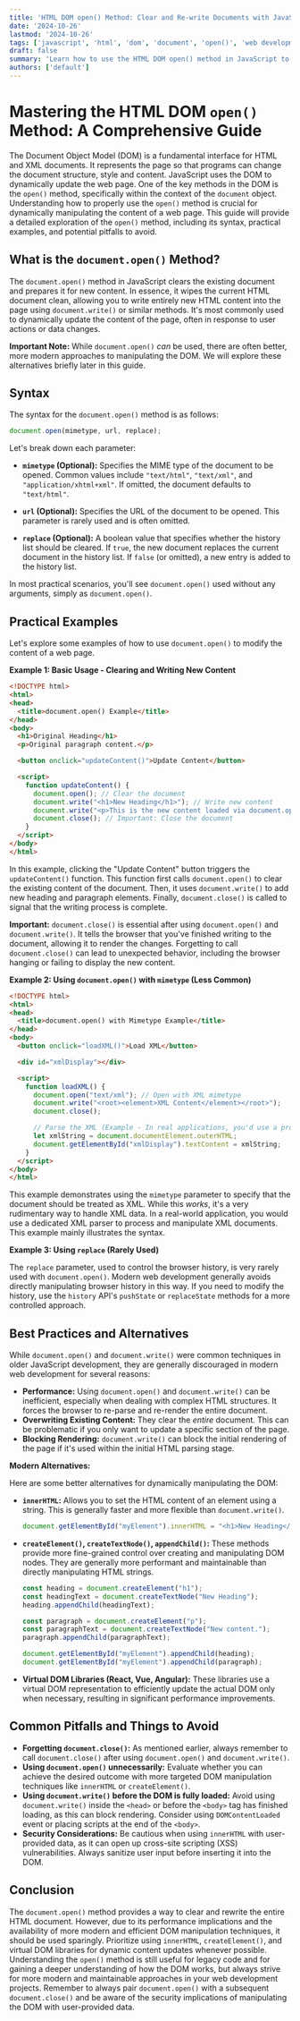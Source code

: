 ```yaml
---
title: 'HTML DOM open() Method: Clear and Re-write Documents with JavaScript'
date: '2024-10-26'
lastmod: '2024-10-26'
tags: ['javascript', 'html', 'dom', 'document', 'open()', 'web development', 'front-end development']
draft: false
summary: 'Learn how to use the HTML DOM open() method in JavaScript to clear the current document and prepare it for new content.  This comprehensive guide covers syntax, examples, and best practices for dynamically manipulating web page content.'
authors: ['default']
---
```


# Mastering the HTML DOM `open()` Method: A Comprehensive Guide

The Document Object Model (DOM) is a fundamental interface for HTML and XML documents. It represents the page so that programs can change the document structure, style and content. JavaScript uses the DOM to dynamically update the web page.  One of the key methods in the DOM is the `open()` method, specifically within the context of the `document` object. Understanding how to properly use the `open()` method is crucial for dynamically manipulating the content of a web page. This guide will provide a detailed exploration of the `open()` method, including its syntax, practical examples, and potential pitfalls to avoid.

## What is the `document.open()` Method?

The `document.open()` method in JavaScript clears the existing document and prepares it for new content. In essence, it wipes the current HTML document clean, allowing you to write entirely new HTML content into the page using `document.write()` or similar methods.  It's most commonly used to dynamically update the content of the page, often in response to user actions or data changes.

**Important Note:** While `document.open()` *can* be used, there are often better, more modern approaches to manipulating the DOM.  We will explore these alternatives briefly later in this guide.

## Syntax

The syntax for the `document.open()` method is as follows:

```javascript
document.open(mimetype, url, replace);
```

Let's break down each parameter:

*   **`mimetype` (Optional):**  Specifies the MIME type of the document to be opened.  Common values include `"text/html"`, `"text/xml"`, and `"application/xhtml+xml"`. If omitted, the document defaults to `"text/html"`.

*   **`url` (Optional):** Specifies the URL of the document to be opened. This parameter is rarely used and is often omitted.

*   **`replace` (Optional):** A boolean value that specifies whether the history list should be cleared.  If `true`, the new document replaces the current document in the history list.  If `false` (or omitted), a new entry is added to the history list.

In most practical scenarios, you'll see `document.open()` used without any arguments, simply as `document.open()`.

## Practical Examples

Let's explore some examples of how to use `document.open()` to modify the content of a web page.

**Example 1: Basic Usage - Clearing and Writing New Content**

```html
<!DOCTYPE html>
<html>
<head>
  <title>document.open() Example</title>
</head>
<body>
  <h1>Original Heading</h1>
  <p>Original paragraph content.</p>

  <button onclick="updateContent()">Update Content</button>

  <script>
    function updateContent() {
      document.open(); // Clear the document
      document.write("<h1>New Heading</h1>"); // Write new content
      document.write("<p>This is the new content loaded via document.open() and document.write().</p>");
      document.close(); // Important: Close the document
    }
  </script>
</body>
</html>
```

In this example, clicking the "Update Content" button triggers the `updateContent()` function. This function first calls `document.open()` to clear the existing content of the document.  Then, it uses `document.write()` to add new heading and paragraph elements.  Finally, `document.close()` is called to signal that the writing process is complete.

**Important:**  `document.close()` is essential after using `document.open()` and `document.write()`. It tells the browser that you've finished writing to the document, allowing it to render the changes. Forgetting to call `document.close()` can lead to unexpected behavior, including the browser hanging or failing to display the new content.

**Example 2:  Using `document.open()` with `mimetype` (Less Common)**

```html
<!DOCTYPE html>
<html>
<head>
  <title>document.open() with Mimetype Example</title>
</head>
<body>
  <button onclick="loadXML()">Load XML</button>

  <div id="xmlDisplay"></div>

  <script>
    function loadXML() {
      document.open("text/xml"); // Open with XML mimetype
      document.write("<root><element>XML Content</element></root>");
      document.close();

      // Parse the XML (Example - In real applications, you'd use a proper XML parser)
      let xmlString = document.documentElement.outerHTML;
      document.getElementById("xmlDisplay").textContent = xmlString;
    }
  </script>
</body>
</html>
```

This example demonstrates using the `mimetype` parameter to specify that the document should be treated as XML. While this *works*, it's a very rudimentary way to handle XML data.  In a real-world application, you would use a dedicated XML parser to process and manipulate XML documents.  This example mainly illustrates the syntax.

**Example 3: Using `replace` (Rarely Used)**

The `replace` parameter, used to control the browser history, is very rarely used with `document.open()`. Modern web development generally avoids directly manipulating browser history in this way. If you need to modify the history, use the `history` API's `pushState` or `replaceState` methods for a more controlled approach.

## Best Practices and Alternatives

While `document.open()` and `document.write()` were common techniques in older JavaScript development, they are generally discouraged in modern web development for several reasons:

*   **Performance:**  Using `document.open()` and `document.write()` can be inefficient, especially when dealing with complex HTML structures. It forces the browser to re-parse and re-render the entire document.
*   **Overwriting Existing Content:** They clear the *entire* document.  This can be problematic if you only want to update a specific section of the page.
*   **Blocking Rendering:** `document.write()` can block the initial rendering of the page if it's used within the initial HTML parsing stage.

**Modern Alternatives:**

Here are some better alternatives for dynamically manipulating the DOM:

*   **`innerHTML`:**  Allows you to set the HTML content of an element using a string.  This is generally faster and more flexible than `document.write()`.

    ```javascript
    document.getElementById("myElement").innerHTML = "<h1>New Heading</h1><p>New content.</p>";
    ```

*   **`createElement()`, `createTextNode()`, `appendChild()`:**  These methods provide more fine-grained control over creating and manipulating DOM nodes. They are generally more performant and maintainable than directly manipulating HTML strings.

    ```javascript
    const heading = document.createElement("h1");
    const headingText = document.createTextNode("New Heading");
    heading.appendChild(headingText);

    const paragraph = document.createElement("p");
    const paragraphText = document.createTextNode("New content.");
    paragraph.appendChild(paragraphText);

    document.getElementById("myElement").appendChild(heading);
    document.getElementById("myElement").appendChild(paragraph);
    ```

*   **Virtual DOM Libraries (React, Vue, Angular):** These libraries use a virtual DOM representation to efficiently update the actual DOM only when necessary, resulting in significant performance improvements.

## Common Pitfalls and Things to Avoid

*   **Forgetting `document.close()`:**  As mentioned earlier, always remember to call `document.close()` after using `document.open()` and `document.write()`.
*   **Using `document.open()` unnecessarily:**  Evaluate whether you can achieve the desired outcome with more targeted DOM manipulation techniques like `innerHTML` or `createElement()`.
*   **Using `document.write()` before the DOM is fully loaded:** Avoid using `document.write()` inside the `<head>` or before the `<body>` tag has finished loading, as this can block rendering.  Consider using `DOMContentLoaded` event or placing scripts at the end of the `<body>`.
*   **Security Considerations:** Be cautious when using `innerHTML` with user-provided data, as it can open up cross-site scripting (XSS) vulnerabilities.  Always sanitize user input before inserting it into the DOM.

## Conclusion

The `document.open()` method provides a way to clear and rewrite the entire HTML document. However, due to its performance implications and the availability of more modern and efficient DOM manipulation techniques, it should be used sparingly.  Prioritize using `innerHTML`, `createElement()`, and virtual DOM libraries for dynamic content updates whenever possible.  Understanding the `open()` method is still useful for legacy code and for gaining a deeper understanding of how the DOM works, but always strive for more modern and maintainable approaches in your web development projects. Remember to always pair `document.open()` with a subsequent `document.close()` and be aware of the security implications of manipulating the DOM with user-provided data.